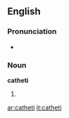 ==English==

===Pronunciation===
* {{IPA|/'kæ.θɪˌtaɪ/|/kə'θɪ.taɪ/|lang=en}}

===Noun===
'''catheti'''

# {{plural of|cathetus}}

[[ar:catheti]]
[[it:catheti]]